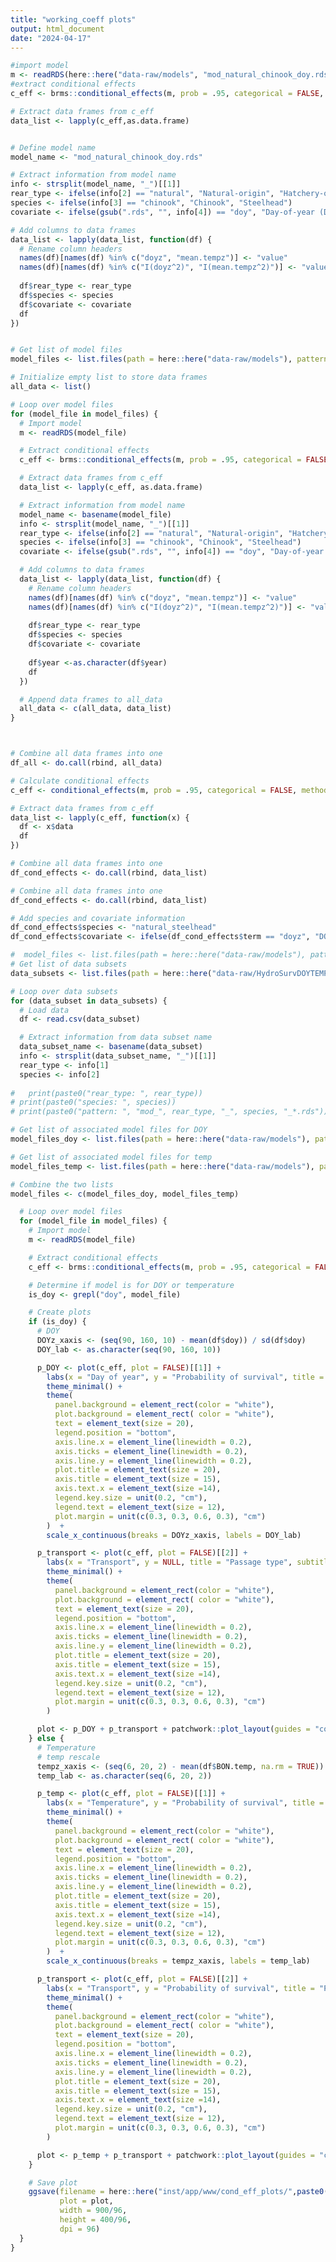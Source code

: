 ```yaml
---
title: "working_coeff plots"
output: html_document
date: "2024-04-17"
---
```


```r

#import model
m <- readRDS(here::here("data-raw/models", "mod_natural_chinook_doy.rds"))
#extract conditional effects
c_eff <- brms::conditional_effects(m, prob = .95, categorical = FALSE, method = "posterior_epred", re_formula = NA) 

# Extract data frames from c_eff
data_list <- lapply(c_eff,as.data.frame)


# Define model name
model_name <- "mod_natural_chinook_doy.rds"

# Extract information from model name
info <- strsplit(model_name, "_")[[1]]
rear_type <- ifelse(info[2] == "natural", "Natural-origin", "Hatchery-origin")
species <- ifelse(info[3] == "chinook", "Chinook", "Steelhead")
covariate <- ifelse(gsub(".rds", "", info[4]) == "doy", "Day-of-year (DOY)", "Temperature")

# Add columns to data frames
data_list <- lapply(data_list, function(df) {
  # Rename column headers
  names(df)[names(df) %in% c("doyz", "mean.tempz")] <- "value"
  names(df)[names(df) %in% c("I(doyz^2)", "I(mean.tempz^2)")] <- "value_sq"
    
  df$rear_type <- rear_type
  df$species <- species
  df$covariate <- covariate
  df
})



```

```r
# Get list of model files
model_files <- list.files(path = here::here("data-raw/models"), pattern = "*.rds", full.names = TRUE)

# Initialize empty list to store data frames
all_data <- list()

# Loop over model files
for (model_file in model_files) {
  # Import model
  m <- readRDS(model_file)

  # Extract conditional effects
  c_eff <- brms::conditional_effects(m, prob = .95, categorical = FALSE, method = "posterior_epred", re_formula = NA) 

  # Extract data frames from c_eff
  data_list <- lapply(c_eff, as.data.frame)

  # Extract information from model name
  model_name <- basename(model_file)
  info <- strsplit(model_name, "_")[[1]]
  rear_type <- ifelse(info[2] == "natural", "Natural-origin", "Hatchery-origin")
  species <- ifelse(info[3] == "chinook", "Chinook", "Steelhead")
  covariate <- ifelse(gsub(".rds", "", info[4]) == "doy", "Day-of-year (DOY)", "Temperature")

  # Add columns to data frames
  data_list <- lapply(data_list, function(df) {
    # Rename column headers
    names(df)[names(df) %in% c("doyz", "mean.tempz")] <- "value"
    names(df)[names(df) %in% c("I(doyz^2)", "I(mean.tempz^2)")] <- "value_sq"
    
    df$rear_type <- rear_type
    df$species <- species
    df$covariate <- covariate
    
    df$year <-as.character(df$year)
    df
  })

  # Append data frames to all_data
  all_data <- c(all_data, data_list)
}



# Combine all data frames into one
df_all <- do.call(rbind, all_data)
```


```r
# Calculate conditional effects
c_eff <- conditional_effects(m, prob = .95, categorical = FALSE, method = "posterior_epred", re_formula = NA)

# Extract data frames from c_eff
data_list <- lapply(c_eff, function(x) {
  df <- x$data
  df
})

# Combine all data frames into one
df_cond_effects <- do.call(rbind, data_list)

# Combine all data frames into one
df_cond_effects <- do.call(rbind, data_list)

# Add species and covariate information
df_cond_effects$species <- "natural_steelhead"
df_cond_effects$covariate <- ifelse(df_cond_effects$term == "doyz", "DOY", "Temperature")
```
```r
#  model_files <- list.files(path = here::here("data-raw/models"), pattern = "*.rds", full.names = TRUE)
# Get list of data subsets
data_subsets <- list.files(path = here::here("data-raw/HydroSurvDOYTEMP_data_subset"), pattern = "*.csv", full.names = TRUE)

# Loop over data subsets
for (data_subset in data_subsets) {
  # Load data
  df <- read.csv(data_subset)

  # Extract information from data subset name
  data_subset_name <- basename(data_subset)
  info <- strsplit(data_subset_name, "_")[[1]]
  rear_type <- info[1]
  species <- info[2]
  
#   print(paste0("rear_type: ", rear_type))
# print(paste0("species: ", species))
# print(paste0("pattern: ", "mod_", rear_type, "_", species, "_*.rds"))

# Get list of associated model files for DOY
model_files_doy <- list.files(path = here::here("data-raw/models"), pattern = paste0("mod_", rear_type, "_", species, "_doy.rds"), full.names = TRUE)

# Get list of associated model files for temp
model_files_temp <- list.files(path = here::here("data-raw/models"), pattern = paste0("mod_", rear_type, "_", species, "_temp.rds"), full.names = TRUE)

# Combine the two lists
model_files <- c(model_files_doy, model_files_temp)

  # Loop over model files
  for (model_file in model_files) {
    # Import model
    m <- readRDS(model_file)

    # Extract conditional effects
    c_eff <- brms::conditional_effects(m, prob = .95, categorical = FALSE, method = "posterior_epred", re_formula = NA)

    # Determine if model is for DOY or temperature
    is_doy <- grepl("doy", model_file)

    # Create plots
    if (is_doy) {
      # DOY
      DOYz_xaxis <- (seq(90, 160, 10) - mean(df$doy)) / sd(df$doy)
      DOY_lab <- as.character(seq(90, 160, 10))

      p_DOY <- plot(c_eff, plot = FALSE)[[1]] +
        labs(x = "Day of year", y = "Probability of survival", title = "Day of year passage at BON") +
        theme_minimal() +
        theme(
          panel.background = element_rect(color = "white"),
          plot.background = element_rect( color = "white"),
          text = element_text(size = 20),
          legend.position = "bottom",
          axis.line.x = element_line(linewidth = 0.2),
          axis.ticks = element_line(linewidth = 0.2),
          axis.line.y = element_line(linewidth = 0.2),
          plot.title = element_text(size = 20),
          axis.title = element_text(size = 15),
          axis.text.x = element_text(size =14),
          legend.key.size = unit(0.2, "cm"),
          legend.text = element_text(size = 12),
          plot.margin = unit(c(0.3, 0.3, 0.6, 0.3), "cm")
        )  +
        scale_x_continuous(breaks = DOYz_xaxis, labels = DOY_lab)

      p_transport <- plot(c_eff, plot = FALSE)[[2]] +
        labs(x = "Transport", y = NULL, title = "Passage type", subtitle = "[0, In-river; 1, Barge Transported]") +
        theme_minimal() +
        theme(
          panel.background = element_rect(color = "white"),
          plot.background = element_rect( color = "white"),
          text = element_text(size = 20),
          legend.position = "bottom",
          axis.line.x = element_line(linewidth = 0.2),
          axis.ticks = element_line(linewidth = 0.2),
          axis.line.y = element_line(linewidth = 0.2),
          plot.title = element_text(size = 20),
          axis.title = element_text(size = 15),
          axis.text.x = element_text(size =14),
          legend.key.size = unit(0.2, "cm"),
          legend.text = element_text(size = 12),
          plot.margin = unit(c(0.3, 0.3, 0.6, 0.3), "cm")
        )

      plot <- p_DOY + p_transport + patchwork::plot_layout(guides = "collect")
    } else {
      # Temperature
      # temp rescale
      tempz_xaxis <- (seq(6, 20, 2) - mean(df$BON.temp, na.rm = TRUE)) / sd(df$BON.temp, na.rm = TRUE)
      temp_lab <- as.character(seq(6, 20, 2))

      p_temp <- plot(c_eff, plot = FALSE)[[1]] +
        labs(x = "Temperature", y = "Probability of survival", title = "Temperature at BON") +
        theme_minimal() +
        theme(
          panel.background = element_rect(color = "white"),
          plot.background = element_rect( color = "white"),
          text = element_text(size = 20),
          legend.position = "bottom",
          axis.line.x = element_line(linewidth = 0.2),
          axis.ticks = element_line(linewidth = 0.2),
          axis.line.y = element_line(linewidth = 0.2),
          plot.title = element_text(size = 20),
          axis.title = element_text(size = 15),
          axis.text.x = element_text(size =14),
          legend.key.size = unit(0.2, "cm"),
          legend.text = element_text(size = 12),
          plot.margin = unit(c(0.3, 0.3, 0.6, 0.3), "cm")
        )  +
        scale_x_continuous(breaks = tempz_xaxis, labels = temp_lab)

      p_transport <- plot(c_eff, plot = FALSE)[[2]] +
        labs(x = "Transport", y = "Probability of survival", title = "Passage type", subtitle = "[0, In-river; 1, Barge Transported]") + #update later
        theme_minimal() +
        theme(
          panel.background = element_rect(color = "white"),
          plot.background = element_rect( color = "white"),
          text = element_text(size = 20),
          legend.position = "bottom",
          axis.line.x = element_line(linewidth = 0.2),
          axis.ticks = element_line(linewidth = 0.2),
          axis.line.y = element_line(linewidth = 0.2),
          plot.title = element_text(size = 20),
          axis.title = element_text(size = 15),
          axis.text.x = element_text(size =14),
          legend.key.size = unit(0.2, "cm"),
          legend.text = element_text(size = 12),
          plot.margin = unit(c(0.3, 0.3, 0.6, 0.3), "cm")
        )

      plot <- p_temp + p_transport + patchwork::plot_layout(guides = "collect")
    }

    # Save plot
    ggsave(filename = here::here("inst/app/www/cond_eff_plots/",paste0(sub(".rds","",basename(model_file)), ".png")), 
           plot = plot, 
           width = 900/96, 
           height = 400/96, 
           dpi = 96)
  }
}

```

